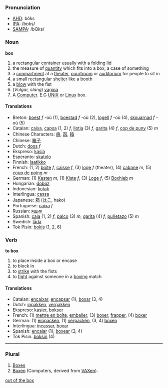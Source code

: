 ===Pronunciation===
*[[w:AHD|AHD]]: bŏks
*[[w:IPA|IPA]]: /bɒks/
*[[w:SAMPA|SAMPA]]: /bQks/

=== Noun ===
'''box'''

# a rectangular [[container]] usually with a folding lid
# the measure of [[quantity]] which fits into a box, a case of something
# a [[compartment]] at a [[theater]], [[courtroom]] or [[auditorium]] for people to sit in
# a small rectangular [[shelter]] like a booth
# a [[blow]] with the fist
# (''Vulgar, slang'') [[vagina]]
# A [[Computer]]. E.G [[UNIX]] or [[Linux]] box.

==== Translations ====
*Breton: [[boest]] ''f'' -où (1), [[boestad]] ''f'' -où (2), [[logell]] ''f'' -où (4), [[skouarnad]] ''f'' -où (5)
*Catalan: [[caixa]], [[capsa]] (1, 2) ''f'', [[llotja]] (3) ''f'', [[garita]] (4) ''f'', [[cop de puny]] (5) ''m''
*Chinese Characters: [[凾]], [[函]], [[箱]]
*Chinese: [[箱子]]
*Dutch: [[doos]] ''f''
*Ekspreso: [[kasia]]
*Esperanto: [[skatolo]]
*Finnish: [[laatikko]]
*French: (1, 2) [[boîte]] ''f'', [[caisse]] ''f'', (3) [[loge]] ''f'' (theater), (4) [[cabane]] ''m'', (5) [[coup de poing]] ''m''
*German: (1) [[Kasten]] ''m'', (1) [[Kiste]] ''f'', (3) [[Loge]] ''f'', (5) [[Boxhieb]] ''m'' 
*Hungarian: [[doboz]]
*Indonesian: [[kotak]]
*Interlingua: [[cassa]]
*Japanese: [[箱]] ([[はこ]], hako)
*Portuguese: [[caixa]] ''f''
*Russian: [[ящик]]
*Spanish: [[caja]] (1, 2) ''f'', [[palco]] (3) ''m'', [[garita]] (4) ''f'', [[puñetazo]] (5) ''m''
*Swedish: [[låda]]
*Tok Pisin: [[bokis]] (1, 2, 6)

=== Verb ===
'''to box'''

# to place inside a box or encase
# to block in
# to [[strike]] with the fists
# to [[fight]] against someone in a [[boxing]] match

==== Translations ====
*Catalan: [[encaixar]], [[encapsar]] (1), [[boxar]] (3, 4)
*Dutch: [[inpakken]], [[verpakken]]
*Ekspreso: [[kasier]], [[bokser]]
*French: (1) [[mettre en boîte]], [[emballer]], (3) [[boxer]], [[frapper]], (4) [[boxer]]
*German: (1) [[einpacken]], (1) [[verpacken]], (3, 4) [[boxen]]
*Interlingua: [[incassar]], [[boxar]]
*Spanish: [[encajar]] (1), [[boxear]] (3, 4)
*Tok Pisin: [[boksin]] (4)
-----

===Plural===
#[[Boxes]]
#[[Boxen]] (Computers, derived from [[VAXen]]).

[[out of the box]]